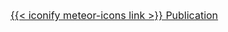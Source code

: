 [{{< iconify meteor-icons link >}} Publication](https://doi.org/{{< meta doi >}}){.btn .btn-success .btn-lg .btn role="button" target="_blank" style="font-size: 1rem; text-transform: none;"}